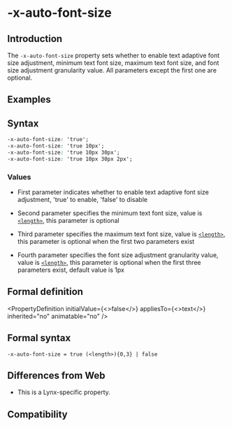 # -x-auto-font-size

## Introduction

The `-x-auto-font-size` property sets whether to enable text adaptive font size adjustment, minimum text font size, maximum text font size, and font size adjustment granularity value. All parameters except the first one are optional.

## Examples


<Go
  example="css-api"
  defaultFile="src/-x-auto-font-size/App.tsx"
  img="https://lf-lynx.tiktok-cdns.com/obj/lynx-artifacts-oss-sg/lynx-website/assets/doc/css/-x-auto-font-size.jpg"
  defaultEntryFile="dist/-x-auto-font-size.lynx.bundle"
  entry="src/-x-auto-font-size"
/>

## Syntax

```css
-x-auto-font-size: 'true';
-x-auto-font-size: 'true 10px';
-x-auto-font-size: 'true 10px 30px';
-x-auto-font-size: 'true 10px 30px 2px';
```

### Values

- First parameter indicates whether to enable text adaptive font size adjustment, 'true' to enable, 'false' to disable

- Second parameter specifies the minimum text font size, value is [`<length>`](/api/css/data-type/length.mdx), this parameter is optional

- Third parameter specifies the maximum text font size, value is [`<length>`](/api/css/data-type/length.mdx), this parameter is optional when the first two parameters exist

- Fourth parameter specifies the font size adjustment granularity value, value is [`<length>`](/api/css/data-type/length.mdx), this parameter is optional when the first three parameters exist, default value is 1px

## Formal definition


<PropertyDefinition
  initialValue={<>false</>}
  appliesTo={<>text</>}
  inherited="no"
  animatable="no"
/>

## Formal syntax

```
-x-auto-font-size = true (<length>){0,3} | false
```

## Differences from Web

- This is a Lynx-specific property.

## Compatibility


<LegacyCompatTable metadata="css/properties/-x-auto-font-size" />
